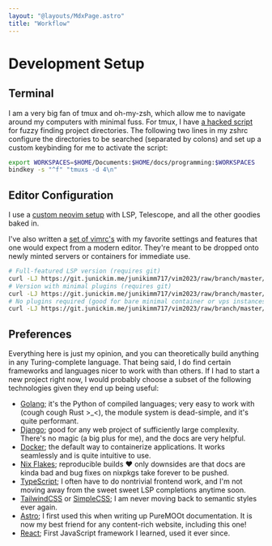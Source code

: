 ```yaml
---
layout: "@layouts/MdxPage.astro"
title: "Workflow"
---
```


# Development Setup

## Terminal

I am a very big fan of tmux and oh-my-zsh, which allow me to navigate around my
computers with minimal fuss. For tmux, I have [a hacked script](/code/tmuxs.sh)
for fuzzy finding project directories. The following two lines in my zshrc
configure the directories to be searched (separated by colons) and set up a
custom keybinding for me to activate the script:

```bash
export WORKSPACES=$HOME/Documents:$HOME/docs/programming:$WORKSPACES
bindkey -s "^f" "tmuxs -d 4\n"
```

## Editor Configuration

I use a [custom neovim setup](https://github.com/junikimm717/nvim2025) with
LSP, Telescope, and all the other goodies baked in.

I've also written a [set of
vimrc's](https://git.junickim.me/junikimm717/vim2023) with my favorite settings
and features that one would expect from a modern editor. They're meant to be
dropped onto newly minted servers or containers for immediate use.

```bash
# Full-featured LSP version (requires git)
curl -LJ https://git.junickim.me/junikimm717/vim2023/raw/branch/master/lsp.vimrc -o $HOME/.vimrc
# Version with minimal plugins (requires git)
curl -LJ https://git.junickim.me/junikimm717/vim2023/raw/branch/master/minimal.vimrc -o $HOME/.vimrc
# No plugins required (good for bare minimal container or vps instances)
curl -LJ https://git.junickim.me/junikimm717/vim2023/raw/branch/master/noplug.vimrc -o $HOME/.vimrc
```

## Preferences

Everything here is just my opinion, and you can theoretically build anything in
any Turing-complete language. That being said, I do find certain frameworks and
languages nicer to work with than others. If I had to start a new project right
now, I would probably choose a subset of the following technologies given they
end up being useful:

- [Golang](https://golang.org); it's the Python of compiled languages; very easy to
  work with (cough cough Rust &gt;\_&lt;), the module system is dead-simple, and
  it's quite performant.
- [Django](https://www.djangoproject.com/); good for any web project of
  sufficiently large complexity. There's no magic (a big plus for me), and the
  docs are very helpful.
- [Docker](https://docker.com); the default way to containerize applications.
  It works seamlessly and is quite intuitive to use.
- [Nix Flakes](https://nixos.wiki/wiki/Flakes); reproducible builds
  &hearts; only downsides are that docs are kinda bad and bug fixes on nixpkgs
  take forever to be pushed.
- [TypeScript](https://typescriptlang.org); I often have to do nontrivial
  frontend work, and I'm not moving away from the sweet sweet LSP completions
  anytime soon.
- [TailwindCSS](https://tailwindcss.com) or [SimpleCSS](https://simplecss.org);
  I am never moving back to semantic styles ever again.
- [Astro](https://astro.build); I first used this when writing up PureMOOt
  documentation. It is now my best friend for any content-rich website,
  including this one!
- [React](https://react.dev); First JavaScript framework I learned, used it ever
  since.
